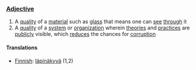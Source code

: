 === [[Adjective]] ===

#A [[quality]] of a [[material]] such as [[glass]] that means one can [[see]] [[through]] it
#A [[quality]] of a [[system]] or [[organization]] wherein [[theory|theories]] and [[practice]]s are [[public]]ly visible, which [[reduce]]s the chances for [[corruption]]

====Translations====

*[[Finnish]]: [[läpinäkyvä]] (1,2)